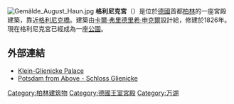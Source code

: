 {{unreferenced|time=2015-01-09}}
[[Image:Gemälde_August_Haun.jpg|thumb]]
'''格利尼克宮'''（{{lang-de|Schloss Glienicke}}）是位於[[德國|德國]]首都[[柏林|柏林]]的一座宮殿建築，靠近[[格利尼克橋|格利尼克橋]]。建築由[[卡爾·弗里德里希·申克爾|卡爾·弗里德里希·申克爾]]設計給{{link-de|卡爾王子|Carl von Preußen}}，修建於1826年。現在格利尼克宮已經成為一座[[公園|公園]]。

==外部連結==
{{Commons|Parklandschaft Klein-Glienicke}}
*[http://www.spsg.de/index.php?id=124 Klein-Glienicke Palace] {{Wayback|url=http://www.spsg.de/index.php?id=124 |date=20090117152417 }}
*[https://web.archive.org/web/20070927010713/http://www.potsdam-tour.co.uk/?lc=31 Potsdam from Above - Schloss Glienicke]
{{coord|52|24|51|N|13|05|43|E|region:DE-BE_type:landmark|display=title}}

{{欧洲建筑小作品}}
{{普鲁士王宫}}
{{Authority control}}
[[Category:柏林建筑物|Category:柏林建筑物]]
[[Category:德國王室宮殿|Category:德國王室宮殿]]
[[Category:万湖|Category:万湖]]